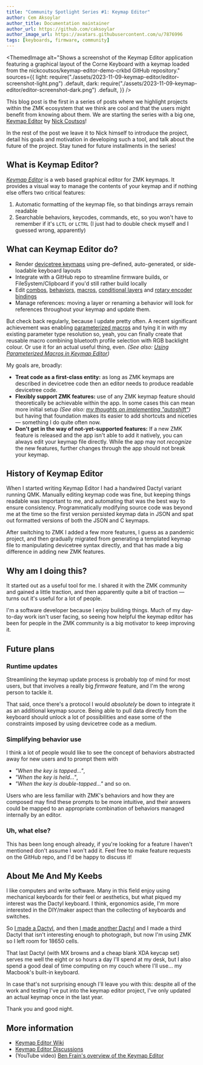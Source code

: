 ```yaml
---
title: "Community Spotlight Series #1: Keymap Editor"
author: Cem Aksoylar
author_title: Documentation maintainer
author_url: https://github.com/caksoylar
author_image_url: https://avatars.githubusercontent.com/u/7876996
tags: [keyboards, firmware, community]
---
```



<ThemedImage
  alt="Shows a screenshot of the Keymap Editor application featuring a graphical layout of the Corne Keyboard with a keymap loaded from the nickcoutsos/keymap-editor-demo-crkbd GitHub repository."
  sources={{
    light:
      require("./assets/2023-11-09-keymap-editor/editor-screenshot-light.png")
        .default,
    dark: require("./assets/2023-11-09-keymap-editor/editor-screenshot-dark.png")
      .default,
  }}
/>

This blog post is the first in a series of posts where we highlight projects within the ZMK ecosystem that we think are cool and that the users might benefit from knowing about them. We are starting the series with a big one, [Keymap Editor] by [Nick Coutsos](https://github.com/nickcoutsos)!

In the rest of the post we leave it to Nick himself to introduce the project, detail his goals and motivation in developing such a tool, and talk about the future of the project. Stay tuned for future installments in the series!

## What is Keymap Editor?

_[Keymap Editor]_ is a web based graphical editor for ZMK keymaps. It provides a visual way to manage the contents of your keymap and if nothing else offers two critical features:

1. Automatic formatting of the keymap file, so that bindings arrays remain readable
2. Searchable behaviors, keycodes, commands, etc, so you won't have to remember if it's `LCTL` or `LCTRL` (I just had to double check myself and I guessed wrong, apparently)

## What can Keymap Editor do?

- Render [devicetree keymaps](/docs/keymaps) using pre-defined, auto-generated, or side-loadable keyboard layouts
- Integrate with a GitHub repo to streamline firmware builds, or FileSystem/Clipboard if you'd still rather build locally
- Edit [combos](/docs/keymaps/combos), [behaviors](/docs/keymaps/behaviors/key-press), [macros](/docs/keymaps/behaviors/macros), [conditional layers](/docs/keymaps/conditional-layers) and [rotary encoder bindings](/docs/keymaps/behaviors/sensor-rotate)
- Manage references: moving a layer or renaming a behavior will look for references throughout your keymap and update them.

But check back regularly, because I update pretty often. A recent significant achievement was enabling [parameterized macros](/docs/keymaps/behaviors/macros#parameterized-macros) and tying it in with my existing parameter type resolution so, yeah, you can finally create that reusable macro combining bluetooth profile selection with RGB backlight colour. Or use it for an actual useful thing, even. _(See also: [Using Parameterized Macros in Keymap Editor](https://github.com/nickcoutsos/keymap-editor/wiki/Using-Parameterized-Macros-in-Keymap-Editor))_

My goals are, broadly:

- **Treat code as a first-class entity:** as long as ZMK keymaps are described in devicetree code then an editor needs to produce readable devicetree code.
- **Flexibly support ZMK features:** use of any ZMK keymap feature should theoretically be achievable within the app. In some cases this can mean more initial setup _(See also: [my thoughts on implementing "autoshift"](https://github.com/nickcoutsos/keymap-editor/wiki/Autoshift-using-ZMK-behaviors))_ but having that foundation makes its easier to add shortcuts and niceties &mdash; something I do quite often now.
- **Don't get in the way of not-yet-supported features:** If a new ZMK feature is released and the app isn't able to add it natively, you can always edit your keymap file directly. While the app may not _recognize_ the new features, further changes through the app should not break your keymap.

## History of Keymap Editor

When I started writing Keymap Editor I had a handwired Dactyl variant running QMK. Manually editing keymap code was fine, but keeping things readable was important to me, and automating that was the best way to ensure consistency. Programmatically modifying source code was beyond me at the time so the first version persisted keymap data in JSON and spat out formatted versions of both the JSON and C keymaps.

After switching to ZMK I added a few more features, I guess as a pandemic project, and then gradually migrated from generating a templated keymap file to manipulating devicetree syntax directly, and that has made a big difference in adding new ZMK features.

## Why am I doing this?

It started out as a useful tool for me. I shared it with the ZMK community and gained a little traction, and then apparently quite a bit of traction &mdash; turns out it's useful for a lot of people.

I'm a software developer because I enjoy building things. Much of my day-to-day work isn't user facing, so seeing how helpful the keymap editor has been for people in the ZMK community is a big motivator to keep improving it.

## Future plans

### Runtime updates

Streamlining the keymap update process is probably top of mind for most users, but that involves a really big _firmware_ feature, and I'm the wrong person to tackle it.

That said, once there's a protocol I would _absolutely_ be down to integrate it as an additional keymap source. Being able to pull data directly from the keyboard should unlock a lot of possibilities and ease some of the constraints imposed by using devicetree code as a medium.

### Simplifying behavior use

I think a lot of people would like to see the concept of behaviors abstracted away for new users and to prompt them with

- _"When the key is tapped..."_,
- _"When the key is held..."_,
- _"When the key is double-tapped..."_ and so on.

Users who are less familiar with ZMK's behaviors and how they are composed may find these prompts to be more intuitive, and their answers could be mapped to an appropriate combination of behaviors managed internally by an editor.

### Uh, what else?

This has been long enough already, if you're looking for a feature I haven't mentioned don't assume I won't add it. Feel free to make feature requests on the GitHub repo, and I'd be happy to discuss it!

## About Me And My Keebs

I like computers and write software. Many in this field enjoy using mechanical
keyboards for their feel or aesthetics, but what piqued my interest was the
Dactyl keyboard. I think, ergonomics aside, I'm more interested in the DIY/maker
aspect than the collecting of keyboards and switches.

So [I made a Dactyl](https://github.com/nickcoutsos/dactyl-flatpacked/), and
then [I made another Dactyl](https://github.com/nickcoutsos/dactyl-deskmount/)
and I made a third Dactyl that isn't interesting enough to photograph, but now
I'm using ZMK so I left room for 18650 cells.

That last Dactyl (with MX browns and a cheap blank XDA keycap set) serves me
well the eight or so hours a day I'll spend at my desk, but I also spend a good
deal of time computing on my couch where I'll use... my Macbook's built-in
keyboard.

In case that's not surprising enough I'll leave you with this: despite all of
the work and testing I've put into the keymap editor project, I've only updated
an actual keymap once in the last year.

Thank you and good night.

## More information

- [Keymap Editor Wiki](https://github.com/nickcoutsos/keymap-editor/wiki)
- [Keymap Editor Discussions](https://github.com/nickcoutsos/keymap-editor/discussions)
- (YouTube video) [Ben Frain's overview of the Keymap Editor](https://www.youtube.com/watch?v=Vy7IoQAe3oU)

[Keymap Editor]: http://nickcoutsos.github.io/keymap-editor
